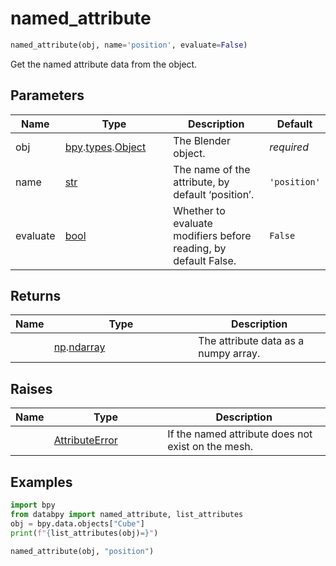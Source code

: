 # named_attribute { #databpy.named_attribute }

```python
named_attribute(obj, name='position', evaluate=False)
```

Get the named attribute data from the object.

## Parameters {.doc-section .doc-section-parameters}

| Name     | Type                                                           | Description                                                     | Default      |
|----------|----------------------------------------------------------------|-----------------------------------------------------------------|--------------|
| obj      | [bpy](`bpy`).[types](`bpy.types`).[Object](`bpy.types.Object`) | The Blender object.                                             | _required_   |
| name     | [str](`str`)                                                   | The name of the attribute, by default 'position'.               | `'position'` |
| evaluate | [bool](`bool`)                                                 | Whether to evaluate modifiers before reading, by default False. | `False`      |

## Returns {.doc-section .doc-section-returns}

| Name   | Type                                     | Description                          |
|--------|------------------------------------------|--------------------------------------|
|        | [np](`numpy`).[ndarray](`numpy.ndarray`) | The attribute data as a numpy array. |

## Raises {.doc-section .doc-section-raises}

| Name   | Type                               | Description                                        |
|--------|------------------------------------|----------------------------------------------------|
|        | [AttributeError](`AttributeError`) | If the named attribute does not exist on the mesh. |

## Examples {.doc-section .doc-section-examples}

```python
import bpy
from databpy import named_attribute, list_attributes
obj = bpy.data.objects["Cube"]
print(f"{list_attributes(obj)=}")
```
```python
named_attribute(obj, "position")
```